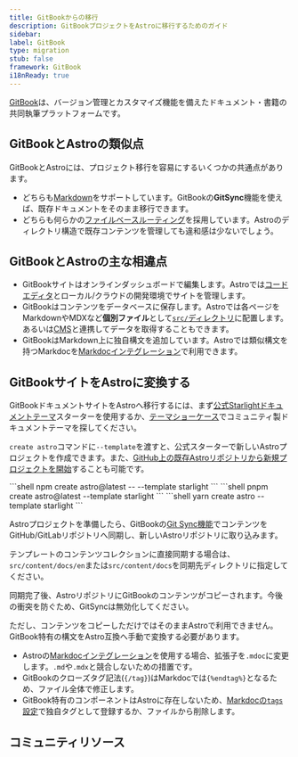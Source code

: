 ```yaml
---
title: GitBookからの移行
description: GitBookプロジェクトをAstroに移行するためのガイド
sidebar:
label: GitBook
type: migration
stub: false
framework: GitBook
i18nReady: true
---
```


[GitBook](https://gitbook.com)は、バージョン管理とカスタマイズ機能を備えたドキュメント・書籍の共同執筆プラットフォームです。

## GitBookとAstroの類似点

GitBookとAstroには、プロジェクト移行を容易にするいくつかの共通点があります。

- どちらも[Markdown](/ja/guides/markdown-content/)をサポートしています。GitBookの**GitSync**機能を使えば、既存ドキュメントをそのまま移行できます。
- どちらも何らかの[ファイルベースルーティング](/ja/guides/routing/)を採用しています。Astroのディレクトリ構造で既存コンテンツを管理しても違和感は少ないでしょう。

## GitBookとAstroの主な相違点

- GitBookサイトはオンラインダッシュボードで編集します。Astroでは[コードエディタ](/ja/editor-setup/)とローカル/クラウドの開発環境でサイトを管理します。
- GitBookはコンテンツをデータベースに保存します。Astroでは各ページをMarkdownやMDXなど**個別ファイル**として[`src/`ディレクトリ](/ja/basics/project-structure/)に配置します。あるいは[CMS](/ja/guides/cms/)と連携してデータを取得することもできます。
- GitBookはMarkdown上に独自構文を追加しています。Astroでは類似構文を持つMarkdocを[Markdocインテグレーション](/ja/guides/integrations-guide/markdoc/)で利用できます。

## GitBookサイトをAstroに変換する

GitBookドキュメントサイトをAstroへ移行するには、まず[公式Starlightドキュメントテーマ](https://starlight.astro.build)スターターを使用するか、[テーマショーケース](https://astro.build/themes?search=&categories%5B%5D=docs)でコミュニティ製ドキュメントテーマを探してください。

`create astro`コマンドに`--template`を渡すと、公式スターターで新しいAstroプロジェクトを作成できます。また、[GitHub上の既存Astroリポジトリから新規プロジェクトを開始](/ja/install-and-setup/)することも可能です。

  <PackageManagerTabs>
    <Fragment slot="npm">
    ```shell
    npm create astro@latest -- --template starlight
    ```
    </Fragment>
    <Fragment slot="pnpm">
    ```shell
    pnpm create astro@latest --template starlight
    ```
    </Fragment>
    <Fragment slot="yarn">
    ```shell
    yarn create astro --template starlight
    ```
    </Fragment>
  </PackageManagerTabs>

Astroプロジェクトを準備したら、GitBookの[Git Sync機能](https://docs.gitbook.com/product-tour/git-sync)でコンテンツをGitHub/GitLabリポジトリへ同期し、新しいAstroリポジトリに取り込みます。

テンプレートのコンテンツコレクションに直接同期する場合は、`src/content/docs/en`または`src/content/docs`を同期先ディレクトリに指定してください。

同期完了後、AstroリポジトリにGitBookのコンテンツがコピーされます。今後の衝突を防ぐため、GitSyncは無効化してください。

ただし、コンテンツをコピーしただけではそのままAstroで利用できません。GitBook特有の構文をAstro互換へ手動で変換する必要があります。

- Astroの[Markdocインテグレーション](/ja/guides/integrations-guide/markdoc/)を使用する場合、拡張子を`.mdoc`に変更します。`.md`や`.mdx`と競合しないための措置です。
- GitBookのクローズタグ記法(`{/tag}`)はMarkdocでは`{%endtag%}`となるため、ファイル全体で修正します。
- GitBook特有のコンポーネントはAstroに存在しないため、[Markdocの`tags`設定](/ja/guides/integrations-guide/markdoc/#use-astro-components-as-markdoc-tags)で独自タグとして登録するか、ファイルから削除します。

## コミュニティリソース
